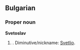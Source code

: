 ==Bulgarian==

===Proper noun===
{{wikipedia|lang=bg}}
'''Svetoslav'''  {{m}}

# {{given name|male|lang=bg}}.  Diminutive/nickname: [[Svetlio]].